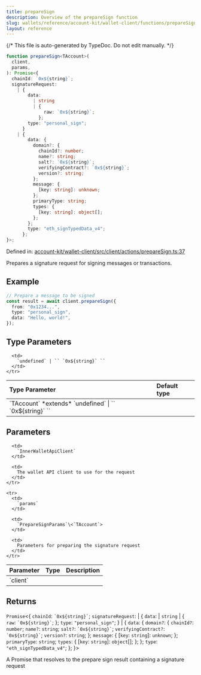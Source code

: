 ```yaml
---
title: prepareSign
description: Overview of the prepareSign function
slug: wallets/reference/account-kit/wallet-client/functions/prepareSign
layout: reference
---
```


{/* This file is auto-generated by TypeDoc. Do not edit manually. */}

```ts
function prepareSign<TAccount>(
  client,
  params,
): Promise<{
  chainId: `0x${string}`;
  signatureRequest:
    | {
        data:
          | string
          | {
              raw: `0x${string}`;
            };
        type: "personal_sign";
      }
    | {
        data: {
          domain?: {
            chainId?: number;
            name?: string;
            salt?: `0x${string}`;
            verifyingContract?: `0x${string}`;
            version?: string;
          };
          message: {
            [key: string]: unknown;
          };
          primaryType: string;
          types: {
            [key: string]: object[];
          };
        };
        type: "eth_signTypedData_v4";
      };
}>;
```

Defined in: [account-kit/wallet-client/src/client/actions/prepareSign.ts:37](https://github.com/alchemyplatform/aa-sdk/blob/0cc60e9f694c242d91befdaa2f26cdec3ee389c5/account-kit/wallet-client/src/client/actions/prepareSign.ts#L37)

Prepares a signature request for signing messages or transactions.

## Example

```ts
// Prepare a message to be signed
const result = await client.prepareSign({
  from: "0x1234...",
  type: "personal_sign",
  data: "Hello, world!",
});
```

## Type Parameters

<table>
  <thead>
    <tr>
      <th align="left">Type Parameter</th>
      <th align="left">Default type</th>
    </tr>
  </thead>

  <tbody>
    <tr>
      <td>
        `TAccount` *extends* `undefined` | `` `0x${string}` ``
      </td>

      <td>
        `undefined` | `` `0x${string}` ``
      </td>
    </tr>

  </tbody>
</table>

## Parameters

<table>
  <thead>
    <tr>
      <th align="left">Parameter</th>
      <th align="left">Type</th>
      <th align="left">Description</th>
    </tr>
  </thead>

  <tbody>
    <tr>
      <td>
        `client`
      </td>

      <td>
        `InnerWalletApiClient`
      </td>

      <td>
        The wallet API client to use for the request
      </td>
    </tr>

    <tr>
      <td>
        `params`
      </td>

      <td>
        `PrepareSignParams`\<`TAccount`>
      </td>

      <td>
        Parameters for preparing the signature request
      </td>
    </tr>

  </tbody>
</table>

## Returns

`Promise`\<\{
`chainId`: `` `0x${string}` ``;
`signatureRequest`: | \{
`data`: | `string`
| \{
`raw`: `` `0x${string}` ``;
};
`type`: `"personal_sign"`;
}
| \{
`data`: \{
`domain?`: \{
`chainId?`: `number`;
`name?`: `string`;
`salt?`: `` `0x${string}` ``;
`verifyingContract?`: `` `0x${string}` ``;
`version?`: `string`;
};
`message`: \{
\[`key`: `string`]: `unknown`;
};
`primaryType`: `string`;
`types`: \{
\[`key`: `string`]: `object`\[];
};
};
`type`: `"eth_signTypedData_v4"`;
};
}>

A Promise that resolves to the prepare sign result containing a signature request
